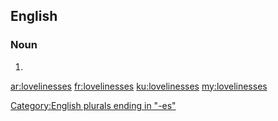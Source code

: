 ==English==

===Noun===
{{head|en|plural}}

# {{plural of|loveliness|lang=en|nocat=1}}

[[Category:English plurals ending in "-es"]]

[[ar:lovelinesses]]
[[fr:lovelinesses]]
[[ku:lovelinesses]]
[[my:lovelinesses]]